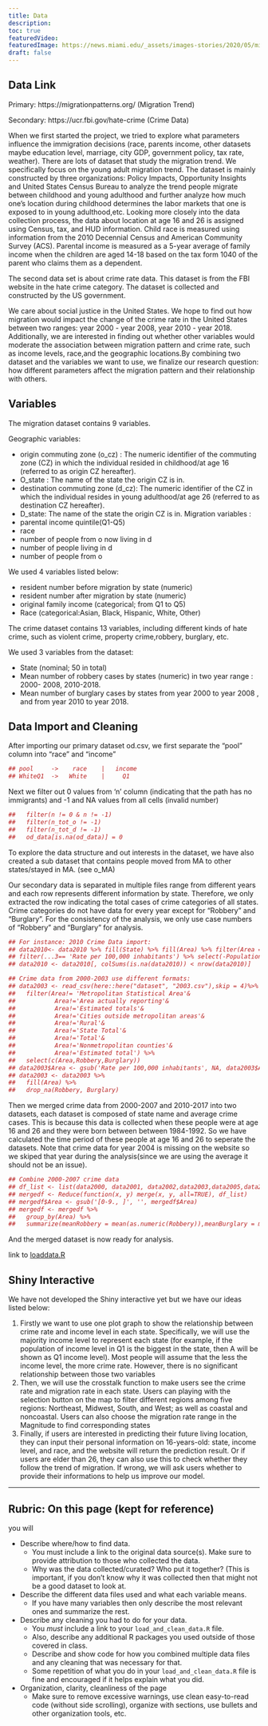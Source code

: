 ```yaml
---
title: Data
description:
toc: true
featuredVideo:
featuredImage: https://news.miami.edu/_assets/images-stories/2020/05/migrationsymp_hero_940x529.jpg
draft: false
---
```


## Data Link
Primary: https://migrationpatterns.org/ (Migration Trend)


Secondary: https://ucr.fbi.gov/hate-crime (Crime Data)


When we first started the project, we tried to explore what parameters influence the immigration decisions (race, parents income, other datasets maybe education level, marriage, city GDP, government policy, tax rate, weather). There are lots of dataset that study the migration trend. We specifically focus on the young adult migration trend. The dataset is mainly constructed by three organizations: Policy Impacts, Opportunity Insights and United States Census Bureau to analyze the trend people migrate between childhood and young adulthood and further analyze how much one's location during childhood determines the labor markets that one is exposed to in young adulthood,etc. 
Looking more closely into the data collection process, the data about location at age 16 and 26 is assigned using Census, tax, and HUD information. Child race is measured using information from the 2010 Decennial Census and American Community Survey (ACS). Parental income is measured as a 5-year average of family income when the children are aged 14-18 based on the tax form 1040 of the parent who claims them as a dependent.  


The second data set is about crime rate data. This dataset is from the FBI website in the hate crime category. The dataset is collected and constructed by the US government.


We care about social justice in the United States. We hope to find out how migration would impact the change of the crime rate in the United States between two ranges: year 2000 - year 2008, year 2010 - year 2018. Additionally, we are interested in finding out whether other variables would moderate the association between migration pattern and crime rate, such as income levels, race,and the geographic locations.By combining two dataset and the variables we want to use, we finalize our research question: how different parameters affect the migration pattern and their relationship with others. 


## Variables

The migration dataset contains 9 variables. 


Geographic variables: 

* origin commuting zone (o_cz) : The numeric identifier of the commuting zone (CZ) in which the individual resided in childhood/at age 16 (referred to as origin CZ hereafter).
* O_state : The name of the state the origin CZ is in.
* destination commuting zone (d_cz): The numeric identifier of the CZ in which the individual resides in young adulthood/at age 26 (referred to as destination CZ hereafter).
* D_state: The name of the state the origin CZ is in.
Migration variables : 
* parental income quintile(Q1-Q5)
* race
* number of people from o now living in d
* number of people living in d
* number of people from o


We used 4 variables listed below:

*	resident number before migration by state (numeric)
*	resident number after migration by state (numeric)
*	original family income (categorical; from Q1 to Q5)
*	Race (categorical:Asian, Black, Hispanic, White, Other)


The crime dataset contains 13 variables, including different kinds of hate crime, such as violent crime, property crime,robbery, burglary, etc. 


We used 3 variables from the dataset: 

*	State (nominal; 50 in total)
*	Mean number of robbery cases by states (numeric) in two year range : 2000- 2008, 2010-2018.
*	Mean number of burglary cases by states from year 2000 to year 2008 , and from year 2010 to year 2018. 



## Data Import and Cleaning

After importing our primary dataset od.csv, we first separate the "pool" column into "race" and "income"

```r
## pool     ->    race    |   income
## WhiteQ1  ->   White    |     Q1
```

Next we filter out 0 values from 'n' column (indicating that the path has no immigrants) and -1 and NA values from all cells (invalid number)

```r
##   filter(n != 0 & n != -1) 
##   filter(n_tot_o != -1) 
##   filter(n_tot_d != -1)
##   od_data[is.na(od_data)] = 0
```


To explore the data structure and out interests in the dataset, we have also created a sub dataset that contains people moved from MA to other states/stayed in MA. (see o_MA)


Our secondary data is separated in multiple files range from different years and each row represents different information by state. 
Therefore, we only extracted the row indicating the total cases of crime categories of all states.
Crime categories do not have data for every year except for "Robbery" and "Burglary". For the consistency of the analysis, we only use case numbers of "Robbery" and "Burglary" for analysis. 

```r
## For instance: 2010 Crime Data import:
## data2010<- data2010 %>% fill(State) %>% fill(Area) %>% filter(Area == 'State Total') %>% 
## filter(...3== 'Rate per 100,000 inhabitants') %>% select(-Population,-...3)
## data2010 <- data2010[, colSums(is.na(data2010)) < nrow(data2010)]

## Crime data from 2000-2003 use different formats:
## data2003 <- read_csv(here::here("dataset", "2003.csv"),skip = 4)%>% 
##   filter(Area!= 'Metropolitan Statistical Area'&
##           Area!='Area actually reporting'&
##           Area!='Estimated totals'&
##           Area!='Cities outside metropolitan areas'&
##           Area!='Rural'&
##           Area!='State Total'&
##           Area!='Total'&
##           Area!='Nonmetropolitan counties'&
##           Area!='Estimated total') %>% 
##   select(c(Area,Robbery,Burglary))
## data2003$Area <- gsub('Rate per 100,000 inhabitants', NA, data2003$Area) 
## data2003 <- data2003 %>% 
##   fill(Area) %>%
##   drop_na(Robbery, Burglary)
```

Then we merged crime data from 2000-2007 and 2010-2017 into two datasets, each dataset is composed of state name and average crime cases. This is because this data is collected when these people were at age 16 and 26 and they were born between between 1984-1992. So we have calculated the time period of these people at age 16 and 26 to seperate the datasets. Note that crime data for year 2004 is missing on the website so we skiped that year during the analysis(since we are using the average it should not be an issue).

```r
## Combine 2000-2007 crime data
## df_list <- list(data2000, data2001, data2002,data2003,data2005,data2006,data2007)
## mergedf <- Reduce(function(x, y) merge(x, y, all=TRUE), df_list)
## mergedf$Area <- gsub('[0-9., ]', '', mergedf$Area)
## mergedf <- mergedf %>%
##   group_by(Area) %>%
##   summarize(meanRobbery = mean(as.numeric(Robbery)),meanBurglary = mean(Burglary))
```

And the merged dataset is now ready for analysis. 

link to [loaddata.R](https://rreproduce.netlify.app/loaddata.R)


## Shiny Interactive

We have not developed the Shiny interactive yet but we have our ideas listed below:

1. Firstly we want to use one plot graph to show the relationship between crime rate and income level in each state. Specifically, we will use the majority income level to represent each state (for example, if the population of income level in Q1 is the biggest in the state, then A will be shown as Q1 income level). Most people will assume that the less the income level, the more crime rate. However, there is no significant relationship between those two variables
2. Then, we will use the crosstalk function to make users see the crime rate and migration rate in each state. Users can playing with the selection button on the map to filter different regions among five regions: Northeast, Midwest, South, and West; as well as coastal and noncoastal. Users can also choose the migration rate range in the Magnitude to find corresponding states
3. Finally, if users are interested in predicting their future living location, they can input their personal information on 16-years-old: state, income level, and race, and the website will return the prediction result. 
Or if users are elder than 26, they can also use this to check whether they follow the trend of migration. If wrong, we will ask users whether to provide their informations to help us improve our model.




----

## Rubric: On this page (kept for reference)

you will

* Describe where/how to find data.
  * You must include a link to the original data source(s). Make sure to provide attribution to those who collected the data.
  * Why was the data collected/curated? Who put it together? (This is important, if you don't know why it was collected then that might not be a good dataset to look at.
* Describe the different data files used and what each variable means. 
  * If you have many variables then only describe the most relevant ones and summarize the rest.
* Describe any cleaning you had to do for your data.
  * You *must* include a link to your `load_and_clean_data.R` file.
  * Also, describe any additional R packages you used outside of those covered in class.
  * Describe and show code for how you combined multiple data files and any cleaning that was necessary for that.
  * Some repetition of what you do in your `load_and_clean_data.R` file is fine and encouraged if it helps explain what you did.
* Organization, clarity, cleanliness of the page
  * Make sure to remove excessive warnings, use clean easy-to-read code (without side scrolling), organize with sections, use bullets and other organization tools, etc.